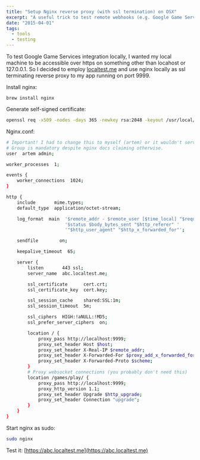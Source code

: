 ```yaml
---
title: "Setup Nginx reverse proxy (with ssl termination) on OSX"
excerpt: "A useful trick to test remote webhooks (e.g. Google Game Services)."
date: "2015-04-01"
tags:
  - tools
  - testing
---
```


To test Google Game Services integration locally, I wanted my local machine to be accessible over https on something other than locahost or 127.0.0.1. So I decided to employ [localtest.me](http://readme.localtest.me/) and use nginx locally as ssl terminating reverse proxy to my app running on port 9999.

Install nginx:

```
brew install nginx
```

Generate self-signed certificate:

```sh
openssl req -x509 -nodes -days 365 -newkey rsa:2048 -keyout /usr/local/etc/nginx/cert.key -out /usr/local/etc/nginx/cert.crt
```

Nginx.conf:

```sh
# Important! I had to change this to myself (artem) or it wouldn't serve js assets with "permission denied".
# Group is mandatory despite nginx docs claiming otherwise.
user  artem admin;

worker_processes  1;

events {
    worker_connections  1024;
}

http {
    include       mime.types;
    default_type  application/octet-stream;

    log_format  main  '$remote_addr - $remote_user [$time_local] "$request" '
                      '$status $body_bytes_sent "$http_referer" '
                      '"$http_user_agent" "$http_x_forwarded_for"';

    sendfile        on;

    keepalive_timeout  65;

    server {
        listen       443 ssl;
        server_name  abc.localtest.me;

        ssl_certificate      cert.crt;
        ssl_certificate_key  cert.key;

        ssl_session_cache    shared:SSL:1m;
        ssl_session_timeout  5m;

        ssl_ciphers  HIGH:!aNULL:!MD5;
        ssl_prefer_server_ciphers  on;

        location / {
            proxy_pass http://localhost:9999;
            proxy_set_header Host $host;
            proxy_set_header X-Real-IP $remote_addr;
            proxy_set_header X-Forwarded-For $proxy_add_x_forwarded_for;
            proxy_set_header X-Forwarded-Proto $scheme;
        }
        # Proxy websocket connections (you probably don't need this)
        location /games/play/ {
            proxy_pass http://localhost:9999;
            proxy_http_version 1.1;
            proxy_set_header Upgrade $http_upgrade;
            proxy_set_header Connection "upgrade";
        }
    }
}
```

Start nginx as sudo:

```sh
sudo nginx
```

Test it: [https://abc.localtest.me](https://abc.localtest.me)
